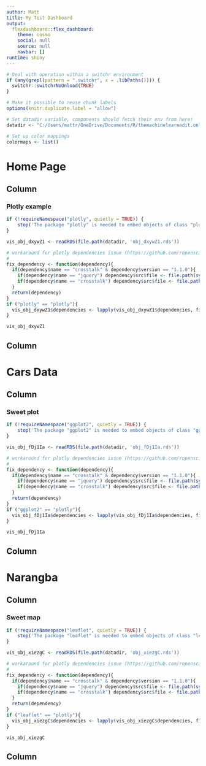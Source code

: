 ```yaml
---
author: Matt
title: My Test Dashboard
output:
  flexdashboard::flex_dashboard:
    theme: cosmo
    social: null
    source: null
    navbar: []
runtime: shiny
---
```


```r
# Deal with operation within a switchr environment
if (any(grepl(pattern = ".switchr", x = .libPaths()))) {
  switchr::switchrNoUnload(TRUE)
}

# Make it possible to reuse chunk labels
options(knitr.duplicate.label = "allow")

# Set datadir variable, components should fetch their env from here!
datadir <- "C:/Users/mattr/OneDrive/Documents/R/themachinelearnedit.online"

# Set up color mappings
colormaps <- list()
```

Home Page {data-navmenu=""}
====================================================

<!-- Page created on 2020-07-29 18:27:02 -->


Column {data-width=600}
-------------------------------------
    
### Plotly example

<!-- Component created on 2020-07-29 18:27:01 -->

```r
if (!requireNamespace("plotly", quietly = TRUE)) {
    stop('The package "plotly" is needed to embed objects of class "plotly".', call. = FALSE)
}

vis_obj_dxywZ1 <- readRDS(file.path(datadir, 'obj_dxywZ1.rds'))

# workaround for plotly dependencies issue (https://github.com/ropensci/plotly/issues/1044)
# 
fix_dependency <- function(dependency){
  if(dependency$name == "crosstalk" & dependency$version == "1.1.0"){
    if(dependency$name == "jquery") dependency$src$file <- file.path(system.file(package ="crosstalk"), "lib/jquery")
    if(dependency$name == "crosstalk") dependency$src$file <- file.path(system.file(package ="crosstalk"), "www")
  }
  return(dependency)
}
if ("plotly" == "plotly"){
  vis_obj_dxywZ1$dependencies <- lapply(vis_obj_dxywZ1$dependencies, fix_dependency)  
}

vis_obj_dxywZ1
```


   
Column {data-width=400}
-------------------------------------
   




Cars Data {data-navmenu="My Menu Link"}
====================================================

<!-- Page created on 2020-07-29 18:27:02 -->


Column {data-width=600}
-------------------------------------
    
### Sweet plot

<!-- Component created on 2020-07-29 18:27:01 -->

```r
if (!requireNamespace("ggplot2", quietly = TRUE)) {
    stop('The package "ggplot2" is needed to embed objects of class "gg".', call. = FALSE)
}

vis_obj_fDj1Ia <- readRDS(file.path(datadir, 'obj_fDj1Ia.rds'))

# workaround for plotly dependencies issue (https://github.com/ropensci/plotly/issues/1044)
# 
fix_dependency <- function(dependency){
  if(dependency$name == "crosstalk" & dependency$version == "1.1.0"){
    if(dependency$name == "jquery") dependency$src$file <- file.path(system.file(package ="crosstalk"), "lib/jquery")
    if(dependency$name == "crosstalk") dependency$src$file <- file.path(system.file(package ="crosstalk"), "www")
  }
  return(dependency)
}
if ("ggplot2" == "plotly"){
  vis_obj_fDj1Ia$dependencies <- lapply(vis_obj_fDj1Ia$dependencies, fix_dependency)  
}

vis_obj_fDj1Ia
```


   
Column {data-width=400}
-------------------------------------
   




Narangba {data-navmenu="My Menu Link"}
====================================================

<!-- Page created on 2020-07-29 18:27:02 -->


Column {data-width=600}
-------------------------------------
    
### Sweet map

<!-- Component created on 2020-07-29 18:27:00 -->

```r
if (!requireNamespace("leaflet", quietly = TRUE)) {
    stop('The package "leaflet" is needed to embed objects of class "leaflet".', call. = FALSE)
}

vis_obj_xiezgC <- readRDS(file.path(datadir, 'obj_xiezgC.rds'))

# workaround for plotly dependencies issue (https://github.com/ropensci/plotly/issues/1044)
# 
fix_dependency <- function(dependency){
  if(dependency$name == "crosstalk" & dependency$version == "1.1.0"){
    if(dependency$name == "jquery") dependency$src$file <- file.path(system.file(package ="crosstalk"), "lib/jquery")
    if(dependency$name == "crosstalk") dependency$src$file <- file.path(system.file(package ="crosstalk"), "www")
  }
  return(dependency)
}
if ("leaflet" == "plotly"){
  vis_obj_xiezgC$dependencies <- lapply(vis_obj_xiezgC$dependencies, fix_dependency)  
}

vis_obj_xiezgC
```


   
Column {data-width=400}
-------------------------------------
   




